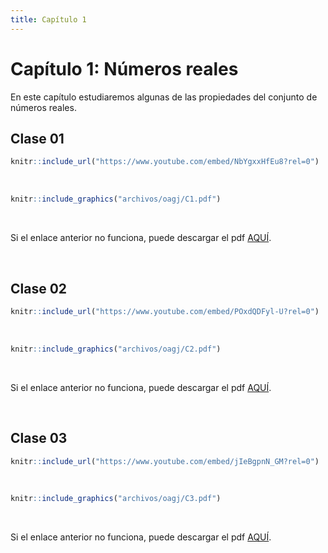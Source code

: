 ```yaml
---
title: Capítulo 1
---
```


# Capítulo 1: Números reales {-}

En este capítulo estudiaremos algunas de las propiedades del conjunto de números reales. 


<!--## Primera sesión en vivo

Aquí aparecerá el video explicativo del funcionamiento del curso.-->


## Clase 01

<!--Aquí aparecerán tanto el video como las notas de dicha clase.-->

  
```r
knitr::include_url("https://www.youtube.com/embed/NbYgxxHfEu8?rel=0")
```
  
<br/> <!--Esto se pone para que se genere un espacio en blanco en la salida html-->


```r
knitr::include_graphics("archivos/oagj/C1.pdf")
```

<br/>

Si el enlace anterior no funciona, puede descargar el pdf [AQUÍ](archivos/oagj/C1.pdf).


<br/>



## Clase 02

<!--Aquí aparecerán tanto el video como las notas de la segunda sesión.-->

  
```r
knitr::include_url("https://www.youtube.com/embed/POxdQDFyl-U?rel=0")
```

<br/> <!--Esto se pone para que se genere un espacio en blanco en la salida html-->


```r
knitr::include_graphics("archivos/oagj/C2.pdf")
```

<br/>

Si el enlace anterior no funciona, puede descargar el pdf [AQUÍ](archivos/oagj/C2.pdf).


<br/>

## Clase 03

<!--Aquí aparecerán tanto el video como las notas de la segunda sesión.-->

  
```r
knitr::include_url("https://www.youtube.com/embed/jIeBgpnN_GM?rel=0")
```

<br/> <!--Esto se pone para que se genere un espacio en blanco en la salida html-->


```r
knitr::include_graphics("archivos/oagj/C3.pdf")
```

<br/>

Si el enlace anterior no funciona, puede descargar el pdf [AQUÍ](archivos/oagj/C3.pdf).


<br/>
